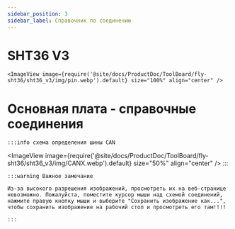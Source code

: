 ```yaml
---
sidebar_position: 3
sidebar_label: Справочник по соединению
---
```




# SHT36 V3

    <ImageView image={require('@site/docs/ProductDoc/ToolBoard/fly-sht36/sht36_v3/img/pin.webp').default} size="100%" align="center" />


# Основная плата - справочные соединения
    :::info схема определения шины CAN
<ImageView image={require('@site/docs/ProductDoc/ToolBoard/fly-sht36/sht36_v3/img/CANX.webp').default} size="50%" align="center" />
    :::

    :::warning Важное замечание

    Из-за высокого разрешения изображений, просмотреть их на веб-странице невозможно. Пожалуйста, поместите курсор мыши над схемой соединений, нажмите правую кнопку мыши и выберите "Сохранить изображение как...", чтобы сохранить изображение на рабочий стол и просмотреть его там!!!!

    :::
